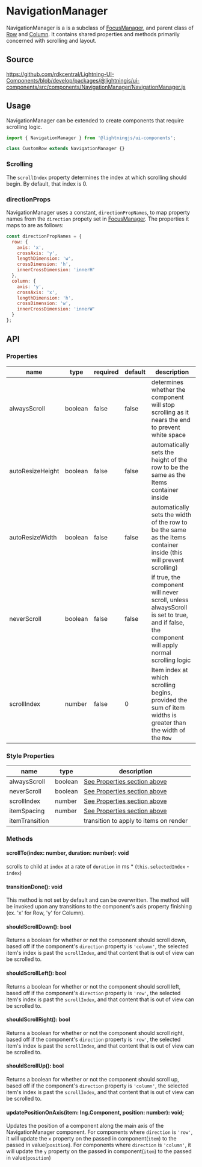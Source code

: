 
# NavigationManager

NavigationManager is a is a subclass of [FocusManager](?path=/docs/elements-row--basic),
and parent class of [Row](?path=/docs/elements-row--basic) and [Column](?path=/docs/elements-column--basic).
It contains shared properties and methods primarily concerned with scrolling and layout.

## Source

https://github.com/rdkcentral/Lightning-UI-Components/blob/develop/packages/@lightningjs/ui-components/src/components/NavigationManager/NavigationManager.js

## Usage

NavigationManager can be extended to create components that require scrolling logic.

```js
import { NavigationManager } from '@lightningjs/ui-components';

class CustomRow extends NavigationManager {}
```

<Canvas>
  <Story id="controls-navigationmanager--rows" />
</Canvas>

### Scrolling

The `scrollIndex` property determines the index at which scrolling should begin. By default, that index is 0.

### directionProps

NavigationManager uses a constant, `directionPropNames`, to map property names from the
`direction` propety set in [FocusManager](?path=/docs/elements-focusmanager--row). The properties it maps to are as follows:

```js
const directionPropNames = {
  row: {
    axis: 'x',
    crossAxis: 'y',
    lengthDimension: 'w',
    crossDimension: 'h',
    innerCrossDimension: 'innerH'
  },
  column: {
    axis: 'y',
    crossAxis: 'x',
    lengthDimension: 'h',
    crossDimension: 'w',
    innerCrossDimension: 'innerW'
  }
};
```

## API

### Properties

| name             | type    | required | default | description                                                                                                                                 |
| ---------------- | ------- | -------- | ------- | ------------------------------------------------------------------------------------------------------------------------------------------- |
| alwaysScroll     | boolean | false    | false   | determines whether the component will stop scrolling as it nears the end to prevent white space                                             |
| autoResizeHeight | boolean | false    | false   | automatically sets the height of the row to be the same as the Items container inside                                                       |
| autoResizeWidth  | boolean | false    | false   | automatically sets the width of the row to be the same as the Items container inside (this will prevent scrolling)                          |
| neverScroll      | boolean | false    | false   | if true, the component will never scroll, unless alwaysScroll is set to true, and if false, the component will apply normal scrolling logic |
| scrollIndex      | number  | false    | 0       | Item index at which scrolling begins, provided the sum of item widths is greater than the width of the `Row`                                |

### Style Properties

| name           | type                             | description                                 |
| -------------- | -------------------------------- | ------------------------------------------- |
| alwaysScroll   | boolean                          | [See Properties section above](#properties) |
| neverScroll    | boolean                          | [See Properties section above](#properties) |
| scrollIndex    | number                           | [See Properties section above](#properties) |
| itemSpacing    | number                           | [See Properties section above](#properties) |
| itemTransition | <DocsLink id="lng.Transition" /> | transition to apply to items on render      |

### Methods

#### scrollTo(index: number, duration: number): void

scrolls to child at `index` at a rate of `duration` in ms \* (`this.selectedIndex` - `index`)

#### transitionDone(): void

This method is not set by default and can be overwritten. The method will be invoked upon
any transitions to the component's axis property finishing (ex. 'x' for Row, 'y' for Column).

#### shouldScrollDown(): bool

Returns a boolean for whether or not the component should scroll down, based off if the
component's `direction` property is `'column'`, the selected item's index is past the `scrollIndex`,
and that content that is out of view can be scrolled to.

#### shouldScrollLeft(): bool

Returns a boolean for whether or not the component should scroll left, based off if the
component's `direction` property is `'row'`, the selected item's index is past the `scrollIndex`,
and that content that is out of view can be scrolled to.

#### shouldScrollRight(): bool

Returns a boolean for whether or not the component should scroll right, based off if the
component's `direction` property is `'row'`, the selected item's index is past the `scrollIndex`,
and that content that is out of view can be scrolled to.

#### shouldScrollUp(): bool

Returns a boolean for whether or not the component should scroll up, based off if the
component's `direction` property is `'column'`, the selected item's index is past the `scrollIndex`,
and that content that is out of view can be scrolled to.

#### updatePositionOnAxis(item: lng.Component, position: number): void;

Updates the position of a component along the main axis of the NavigationManager component.
For components where `direction` is `'row'`, it will update the `x` property on the passed in component(`item`) to the passed in value(`position`).
For components where `direction` is `'column'`, it will update the `y` property on the passed in component(`item`) to the passed in value(`position`)
